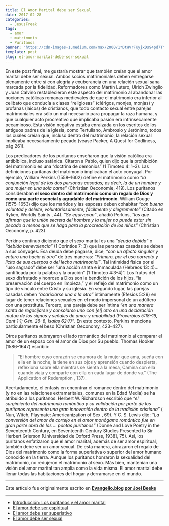 ```yaml
---
title: El Amor Marital debe ser Sexual
date: 2017-02-28
categories:
  - JesusFreak
tags:
  - amor
  - matrimonio
  - Puritanos
banner: "https://cdn-images-1.medium.com/max/2000/1*DtHVrFKyjxDs94pd7TYNoQ.png"
template: post
slug: el-amor-marital-debe-ser-sexual
---
```


En este post final, me gustaría mostrar que también creían que el amor marital debe ser sexual. Ambos socios matrimoniales deben entregarse plenamente entre sí con alegría y exuberancia en una relación sexual sana marcada por la fidelidad. Reformadores como Martín Lutero, Ulrich Zwinglio y Juan Calvino restablecieron este aspecto del matrimonio al abandonar las nociones católicas romanas medievales de que el matrimonio era inferior al celibato que conducía a clases “religiosas” (clérigos, monjes, monjas) y profanas (laicos) de cristianos, que todo contacto sexual entre parejas matrimoniales era sólo un mal necesario para propagar la raza humana, y que cualquier acto procreativo que implicaba pasión era intrínsecamente pecaminoso. Esta visión negativa estaba enraizada en los escritos de los antiguos padres de la iglesia, como Tertuliano, Ambrosio y Jerónimo, todos los cuales creían que, incluso dentro del matrimonio, la relación sexual implicaba necesariamente pecado (véase Packer, A Quest for Godliness, pág 261).

Los predicadores de los puritanos enseñaron que la visión católica era antibíblica, incluso satánica. Citaron a Pablo, quien dijo que la prohibición del matrimonio es una “doctrina de demonios” (1 Timoteo 4: 1–3). Las definiciones puritanas del matrimonio implicaban el acto conyugal. Por ejemplo, William Perkins (1558–1602) define el matrimonio como _“la conjunción legal de las dos personas casadas; es decir, la de un hombre y una mujer en una sola carne”_ (Christian Oeconomie, 419). Los puritanos consideraban **el sexo dentro del matrimonio como un regalo de Dios y como una parte esencial y agradable del matrimonio**. William Gouge (1575–1653) dijo que los maridos y las esposas deben cohabitar _“con buena voluntad y deleite, voluntariosamente, fácilmente y alegremente”_ (Citado en Ryken, Worldly Saints , 44). _“Se equivocan”_, añadió Perkins, _“los que afirman que la unión secreta del hombre y la mujer no puede estar sin pecado a menos que se haga para la procreación de los niños”_ (Christian Oeconomy, p. 423)

Perkins continuó diciendo que el sexo marital es una _“deuda debida”_ o _“debida benevolencia”_ (1 Corintios 7: 3) que las personas casadas se deben a sus cónyuges. Esa deuda debe pagarse, dice, _“con un afecto singular y entero uno hacia el otro”_ de tres maneras: _“Primero, por el uso correcto y lícito de sus cuerpos o del lecho matrimonial”_. Tal intimidad física por el “uso sagrado” debe ser “una acción santa e inmaculada (Hebreos 13: 4)… santificada por la palabra y la oración” (1 Timoteo 4:3–4)”. Los frutos del sexo disfrutado y honroso a Dios son la bendición de los hijos, “la preservación del cuerpo en limpieza,” y el reflejo del matrimonio como un tipo de vínculo entre Cristo y su iglesia. En segundo lugar, las parejas casadas deben _“acariciarse una a la otra”_ íntimamente (Efesios 5:29) en lugar de tener relaciones sexuales en el modo impersonal de un adúltero con una prostituta. Tercero, una pareja debe ser íntima _“en una manera santa de regocijarse y consolarse uno con \[el\] otro en una declaración mutua de los signos y señales de amor y amabilidad (Proverbios 5:18–19, Cant 1:1; Gén. 26: 8, Isaías 62:7)”_. En este contexto, Perkins menciona particularmente el beso (Christian Oeconomy, 423–427).

Otros puritanos subrayaron el lado romántico del matrimonio al comparar el amor de un esposo con el amor de Dios por Su pueblo. Thomas Hooker (1586–1647) escribió:

> “El hombre cuyo corazón se enamora de la mujer que ama, sueña con ella en la noche, la tiene en sus ojos y aprensión cuando despierta, reflexiona sobre ella mientras se sienta a la mesa, Camina con ella cuando viaja y comparte con ella en cada lugar de donde va.” (The Application of Redemption , 137).

Acertadamente, el énfasis en encontrar el romance dentro del matrimonio (y no en las relaciones extramaritales, comunes en la Edad Media) se ha atribuido a los puritanos. Herbert W. Richardson escribió que _“el surgimiento del matrimonio romántico y su validación por parte de los puritanos representa una gran innovación dentro de la tradición cristiana”_ ( Nun, Witch, Playmate: Americanization of Sex , 69). Y C. S. Lewis dijo: _“La conversión del amor de cortejo en el amor monógamo romántico fue en gran parte obra de los … poetas puritanos”_ (Donne and Love Poetry in the Seventeenth Century, en Seventeenth Century Studies Presented to Sir Herbert Grierson [Universidad de Oxford Press, 1938], 75). Así, los puritanos enfatizaron que el amor marital, además de ser amor espiritual, también debe ser un amor sexual. De esta manera, abrazaron el regalo de Dios del matrimonio como la forma superlativa o superior del amor humano conocido en la tierra. Aunque los puritanos honraron la sexualidad del matrimonio, no redujeron el matrimonio al sexo. Más bien, mantenían una visión del amor marital tan amplia como la vida misma. El amor marital debe llenar todas las habitaciones del hogar y derramarse en el mundo.

---

Este artículo fue originalmente escrito en **[Evangelio.blog por Joel Beeke](https://evangelio.blog/2017/02/20/el-amor-marital-debe-ser-sexual/)**

---

- [Introducción: Los puritanos y el amor marital](/blog/los-puritanos-y-el-amor-marital)
- [El amor debe ser espiritual](/blog/el-amor-marital-debe-ser-espiritual)
- [El amor debe ser superlativo](/blog/el-amor-marital-debe-ser-superlativo)
- [El amor debe ser sexual](/blog/el-amor-marital-debe-ser-sexual)
